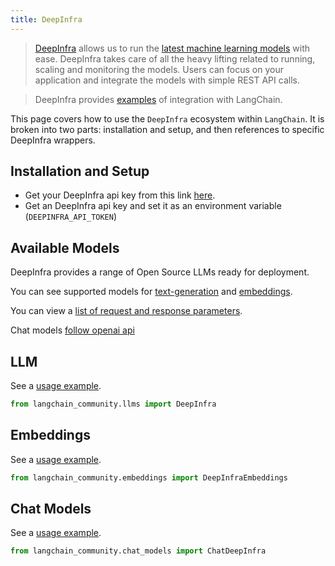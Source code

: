 ```yaml
---
title: DeepInfra
---
```


>[DeepInfra](https://deepinfra.com/docs) allows us to run the
> [latest machine learning models](https://deepinfra.com/models) with ease.
> DeepInfra takes care of all the heavy lifting related to running, scaling and monitoring
> the models. Users can focus on your application and integrate the models with simple REST API calls.

>DeepInfra provides [examples](https://deepinfra.com/docs/advanced/langchain) of integration with LangChain.

This page covers how to use the `DeepInfra` ecosystem within `LangChain`.
It is broken into two parts: installation and setup, and then references to specific DeepInfra wrappers.

## Installation and Setup

- Get your DeepInfra api key from this link [here](https://deepinfra.com/).
- Get an DeepInfra api key and set it as an environment variable (`DEEPINFRA_API_TOKEN`)

## Available Models

DeepInfra provides a range of Open Source LLMs ready for deployment.

You can see supported models for
[text-generation](https://deepinfra.com/models?type=text-generation) and
[embeddings](https://deepinfra.com/models?type=embeddings).

You can view a [list of request and response parameters](https://deepinfra.com/meta-llama/Llama-2-70b-chat-hf/api).

Chat models [follow openai api](https://deepinfra.com/meta-llama/Llama-2-70b-chat-hf/api?example=openai-http)


## LLM

See a [usage example](/oss/javascript/integrations/llms/deepinfra).

```python
from langchain_community.llms import DeepInfra
```

## Embeddings

See a [usage example](/oss/javascript/integrations/text_embedding/deepinfra).

```python
from langchain_community.embeddings import DeepInfraEmbeddings
```

## Chat Models

See a [usage example](/oss/javascript/integrations/chat/deepinfra).

```python
from langchain_community.chat_models import ChatDeepInfra
```
